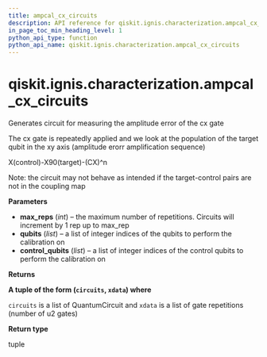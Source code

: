 ```yaml
---
title: ampcal_cx_circuits
description: API reference for qiskit.ignis.characterization.ampcal_cx_circuits
in_page_toc_min_heading_level: 1
python_api_type: function
python_api_name: qiskit.ignis.characterization.ampcal_cx_circuits
---
```


# qiskit.ignis.characterization.ampcal\_cx\_circuits

<Function id="qiskit.ignis.characterization.ampcal_cx_circuits" name="ampcal_cx_circuits" isDedicatedPage={true} github="https://github.com/qiskit-community/qiskit-ignis/tree/stable/0.7/qiskit/ignis/characterization/gates/circuits.py" signature="ampcal_cx_circuits(max_reps, qubits, control_qubits)">
  Generates circuit for measuring the amplitude error of the cx gate

  The cx gate is repeatedly applied and we look at the population of the target qubit in the xy axis (amplitude erorr amplification sequence)

  X(control)-X90(target)-(CX)^n

  Note: the circuit may not behave as intended if the target-control pairs are not in the coupling map

  **Parameters**

  *   **max\_reps** (*int*) – the maximum number of repetitions. Circuits will increment by 1 rep up to max\_rep
  *   **qubits** (*list*) – a list of integer indices of the qubits to perform the calibration on
  *   **control\_qubits** (*list*) – a list of integer indices of the control qubits to perform the calibration on

  **Returns**

  **A tuple of the form (`circuits`, `xdata`) where**

  `circuits` is a list of QuantumCircuit and `xdata` is a list of gate repetitions (number of u2 gates)

  **Return type**

  tuple
</Function>

